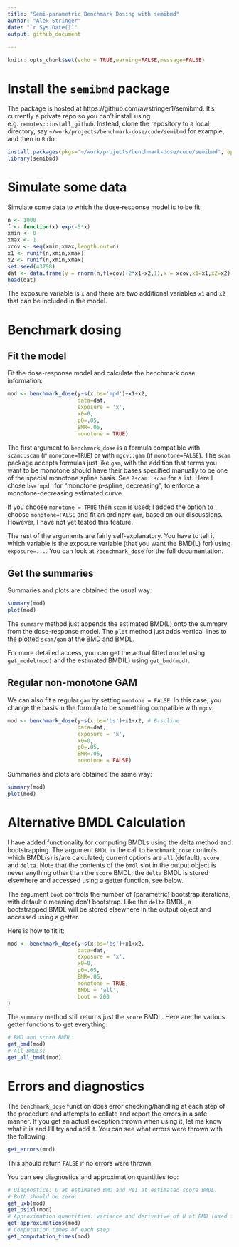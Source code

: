 ```yaml
---
title: "Semi-parametric Benchmark Dosing with semibmd"
author: "Alex Stringer"
date: "`r Sys.Date()`"
output: github_document
  
---
```


```r
knitr::opts_chunk$set(echo = TRUE,warning=FALSE,message=FALSE)
```

# Install the `semibmd` package

The package is hosted at https://github.com/awstringer1/semibmd. It's currently a private repo so you can't install using e.g. `remotes::install_github`. Instead, clone the repository to a local directory, say
`~/work/projects/benchmark-dose/code/semibmd` for example,
and then in `R` do:
```r
install.packages(pkgs='~/work/projects/benchmark-dose/code/semibmd',repos=NULL,type='source')
library(semibmd)
```

# Simulate some data

Simulate some data to which the dose-response model is to be fit:
```r
n <- 1000
f <- function(x) exp(-5*x)
xmin <- 0
xmax <- 1
xcov <- seq(xmin,xmax,length.out=n)
x1 <- runif(n,xmin,xmax)
x2 <- runif(n,xmin,xmax)
set.seed(43798)
dat <- data.frame(y = rnorm(n,f(xcov)+2*x1-x2,1),x = xcov,x1=x1,x2=x2)
head(dat)
```

The exposure variable is `x` and there are two additional variables `x1` and `x2` that
can be included in the model.

# Benchmark dosing

## Fit the model

Fit the dose-response model and calculate the benchmark dose information:
```r
mod <- benchmark_dose(y~s(x,bs='mpd')+x1+x2,
                      data=dat,
                      exposure = 'x',
                      x0=0,
                      p0=.05,
                      BMR=.05,
                      monotone = TRUE)
```

The first argument to `benchmark_dose` is a formula compatible with `scam::scam` (if `monotone=TRUE`) or with `mgcv::gam` (if `monotone=FALSE`). The `scam` package accepts
formulas just like `gam`, with the addition that terms you want to be monotone should
have their bases specified manually to be one of the special monotone spline basis. See
`?scam::scam` for a list. Here I chose `bs='mpd'` for "monotone p-spline, decreasing", to
enforce a monotone-decreasing estimated curve.

If you choose `monotone = TRUE` then `scam` is used; I added the option to choose `monotone=FALSE` and fit an ordinary `gam`, based on our discussions. However, I have not yet tested this feature.

The rest of the arguments are fairly self-explanatory. You have to tell it which
variable is the exposure variable (that you want the BMD(L) for) using `exposure=...`. You
can look at `?benchmark_dose` for the full documentation.

## Get the summaries

Summaries and plots are obtained the usual way:
```r
summary(mod)
plot(mod)
```

The `summary` method just appends the estimated BMD(L) onto the summary from the
dose-response model. The `plot` method just adds vertical lines to the plotted `scam/gam`
at the BMD and BMDL.

For more detailed access, you can get the actual fitted model using `get_model(mod)`
and the estimated BMD(L) using `get_bmd(mod)`.

## Regular non-monotone GAM

We can also fit a regular `gam` by setting `montone = FALSE`. In this case, you change the basis in the formula to be
something compatible with `mgcv`:
```r
mod <- benchmark_dose(y~s(x,bs='bs')+x1+x2, # B-spline
                      data=dat,
                      exposure = 'x',
                      x0=0,
                      p0=.05,
                      BMR=.05,
                      monotone = FALSE)
```

Summaries and plots are obtained the same way:
```r
summary(mod)
plot(mod)
```

# Alternative BMDL Calculation

I have added functionality for computing BMDLs using the delta method and bootstrapping. The argument `BMDL` in the
call to `benchmark_dose` controls which BMDL(s) is/are calculated; current options are `all` (default), `score` and `delta`.
Note that the contents of the `bmdl` slot in the output object is never anything other than the `score` BMDL; the `delta` BMDL
is stored elsewhere and accessed using a getter function, see below.

The argument `boot` controls the number of (parametric) bootstrap iterations, with default `0` meaning don't bootstrap. Like the `delta` BMDL,
a bootstrapped BMDL will be stored elsewhere in the output object and accessed using a getter.

Here is how to fit it:
```r
mod <- benchmark_dose(y~s(x,bs='bs')+x1+x2,
                      data=dat,
                      exposure = 'x',
                      x0=0,
                      p0=.05,
                      BMR=.05,
                      monotone = TRUE,
                      BMDL = 'all',
                      boot = 200
)
```

The `summary` method still returns just the `score` BMDL. Here are the various getter functions to get everything:
```r
# BMD and score BMDL:
get_bmd(mod)
# All BMDLs:
get_all_bmdl(mod)
```

# Errors and diagnostics

The `benchmark_dose` function does error checking/handling at each step of the procedure and
attempts to collate and report the errors in a safe manner. If you get an actual exception thrown
when using it, let me know what it is and I'll try and add it. You can see what errors were thrown
with the following:
```r
get_errors(mod)
```
This should return `FALSE` if no errors were thrown.

You can see diagnostics and approximation quantities too:
```r
# Diagnostics: U at estimated BMD and Psi at estimated score BMDL.
# Both should be zero:
get_uxb(mod)
get_psixl(mod)
# Approximation quantities: variance and derivative of U at BMD (used for delta method)
get_approximations(mod)
# Computation times of each step
get_computation_times(mod)
```
